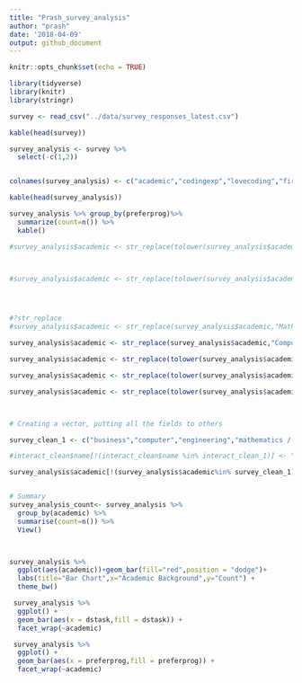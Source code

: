 ```yaml
---
title: "Prash_survey_analysis"
author: "prash"
date: '2018-04-09'
output: github_document
---
```


```r
knitr::opts_chunk$set(echo = TRUE)
```

```r
library(tidyverse)
library(knitr)
library(stringr)
```

```r
survey <- read_csv("../data/survey_responses_latest.csv")
```



```r
kable(head(survey))

survey_analysis <- survey %>% 
  select(-c(1,2)) 


colnames(survey_analysis) <- c("academic","codingexp","lovecoding","firstprog","preferprog","dstask","noofprog")


```


```r
kable(head(survey_analysis))
```



```r

survey_analysis %>% group_by(preferprog)%>% 
  summarize(count=n()) %>% 
  kable()
```

```r


#survey_analysis$academic <- str_replace(tolower(survey_analysis$academic),c(".*econ.*",".*fin.*",".*business.*"),"Business")



#survey_analysis$academic <- str_replace(tolower(survey_analysis$academic),c(".*econ.*",".*fin.*",".*business.*"),"Business")




#?str_replace
#survey_analysis$academic <- str_replace(survey_analysis$academic,"Mathematics / Statistics","Math & Stats")

survey_analysis$academic <- str_replace(survey_analysis$academic,"Computer Science / Computer Engineering","computer")

survey_analysis$academic <- str_replace(tolower(survey_analysis$academic),".*econ.*","business")

survey_analysis$academic <- str_replace(tolower(survey_analysis$academic),".*busi.*","business")

survey_analysis$academic <- str_replace(tolower(survey_analysis$academic),".*eng.*","engineering")



# Creating a vector, putting all the fields to others 

survey_clean_1 <- c("business","computer","engineering","mathematics / statistics")

#interact_clean$name[!(interact_clean$name %in% interact_clean_1)] <- "other"

survey_analysis$academic[!(survey_analysis$academic%in% survey_clean_1)] <- "other"


# Summary 
survey_analysis_count<- survey_analysis %>% 
  group_by(academic) %>% 
  summarise(count=n()) %>% 
  View()




```



```r
survey_analysis %>% 
  ggplot(aes(academic))+geom_bar(fill="red",position = "dodge")+
  labs(title="Bar Chart",x="Academic Background",y="Count") +
  theme_bw()
```



```r
 survey_analysis %>% 
  ggplot() +
  geom_bar(aes(x = dstask,fill = dstask)) +
  facet_wrap(~academic) 

```





```r

 survey_analysis %>% 
  ggplot() +
  geom_bar(aes(x = preferprog,fill = preferprog)) +
  facet_wrap(~academic) 

```

